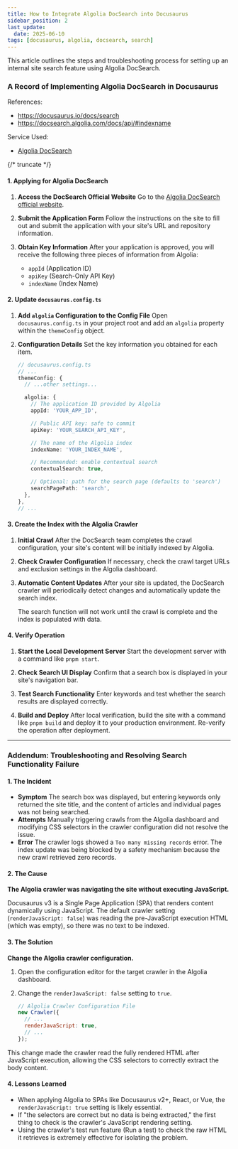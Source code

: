 ```yaml
---
title: How to Integrate Algolia DocSearch into Docusaurus
sidebar_position: 2
last_update:
  date: 2025-06-10
tags: [docusaurus, algolia, docsearch, search]
---
```



This article outlines the steps and troubleshooting process for setting up an internal site search feature using Algolia DocSearch.

### A Record of Implementing Algolia DocSearch in Docusaurus

References:
- https://docusaurus.io/docs/search
- https://docsearch.algolia.com/docs/api/#indexname

Service Used:
- [Algolia DocSearch](https://docsearch.algolia.com/)

{/* truncate */}

#### 1. Applying for Algolia DocSearch

1.  **Access the DocSearch Official Website**
    Go to the [Algolia DocSearch official website](https://docsearch.algolia.com/).

2.  **Submit the Application Form**
    Follow the instructions on the site to fill out and submit the application with your site's URL and repository information.

3.  **Obtain Key Information**
    After your application is approved, you will receive the following three pieces of information from Algolia:
    *   `appId` (Application ID)
    *   `apiKey` (Search-Only API Key)
    *   `indexName` (Index Name)

#### 2. Update `docusaurus.config.ts`

1.  **Add `algolia` Configuration to the Config File**
    Open `docusaurus.config.ts` in your project root and add an `algolia` property within the `themeConfig` object.

2.  **Configuration Details**
    Set the key information you obtained for each item.

    ```typescript title="docusaurus.config.ts"
    // docusaurus.config.ts
    // ...
    themeConfig: {
      // ...other settings...

      algolia: {
        // The application ID provided by Algolia
        appId: 'YOUR_APP_ID',

        // Public API key: safe to commit
        apiKey: 'YOUR_SEARCH_API_KEY',

        // The name of the Algolia index
        indexName: 'YOUR_INDEX_NAME',

        // Recommended: enable contextual search
        contextualSearch: true,

        // Optional: path for the search page (defaults to 'search')
        searchPagePath: 'search',
      },
    },
    // ...
    ```

#### 3. Create the Index with the Algolia Crawler

1.  **Initial Crawl**
    After the DocSearch team completes the crawl configuration, your site's content will be initially indexed by Algolia.

2.  **Check Crawler Configuration**
    If necessary, check the crawl target URLs and exclusion settings in the Algolia dashboard.

3.  **Automatic Content Updates**
    After your site is updated, the DocSearch crawler will periodically detect changes and automatically update the search index.

    <Admonition type="warning" title="Note">
      The search function will not work until the crawl is complete and the index is populated with data.
    </Admonition>

#### 4. Verify Operation

1.  **Start the Local Development Server**
    Start the development server with a command like `pnpm start`.

2.  **Check Search UI Display**
    Confirm that a search box is displayed in your site's navigation bar.

3.  **Test Search Functionality**
    Enter keywords and test whether the search results are displayed correctly.

4.  **Build and Deploy**
    After local verification, build the site with a command like `pnpm build` and deploy it to your production environment. Re-verify the operation after deployment.

---

### Addendum: Troubleshooting and Resolving Search Functionality Failure

#### 1. The Incident

*   **Symptom**
    The search box was displayed, but entering keywords only returned the site title, and the content of articles and individual pages was not being searched.
*   **Attempts**
    Manually triggering crawls from the Algolia dashboard and modifying CSS selectors in the crawler configuration did not resolve the issue.
*   **Error**
    The crawler logs showed a `Too many missing records` error. The index update was being blocked by a safety mechanism because the new crawl retrieved zero records.

#### 2. The Cause

**The Algolia crawler was navigating the site without executing JavaScript.**

Docusaurus v3 is a Single Page Application (SPA) that renders content dynamically using JavaScript. The default crawler setting (`renderJavaScript: false`) was reading the pre-JavaScript execution HTML (which was empty), so there was no text to be indexed.

#### 3. The Solution

**Change the Algolia crawler configuration.**

1.  Open the configuration editor for the target crawler in the Algolia dashboard.
2.  Change the `renderJavaScript: false` setting to `true`.

    ```javascript title="Algolia Crawler Configuration File"
    // Algolia Crawler Configuration File
    new Crawler({
      // ...
      renderJavaScript: true,
      // ...
    });
    ```

This change made the crawler read the fully rendered HTML after JavaScript execution, allowing the CSS selectors to correctly extract the body content.

#### 4. Lessons Learned

*   When applying Algolia to SPAs like Docusaurus v2+, React, or Vue, the `renderJavaScript: true` setting is likely essential.
*   If "the selectors are correct but no data is being extracted," the first thing to check is the crawler's JavaScript rendering setting.
*   Using the crawler's test run feature (Run a test) to check the raw HTML it retrieves is extremely effective for isolating the problem.
